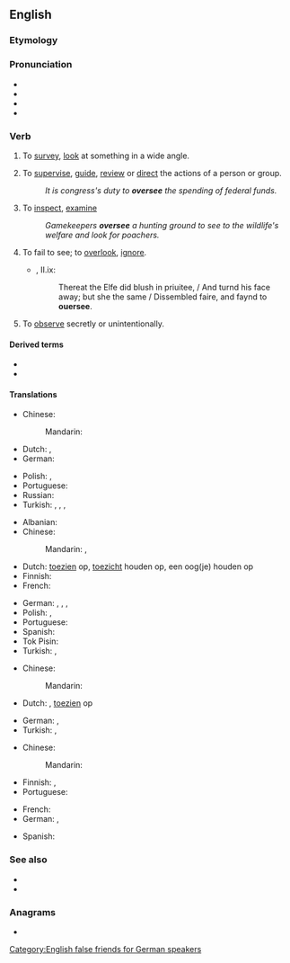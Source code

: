 ==English==

===Etymology===
{{prefix|over|see|lang=en}}

===Pronunciation===
* {{IPA|/əʊvə(ɹ)siː/|lang=en}}
* {{hyphenation|over|see|lang=en}}
* {{rhymes|iː|lang=en}}
* {{homophones|oversea|lang=en}}

===Verb===
{{en-verb|oversees|overseeing|oversaw|overseen}} {{tcx|transitive|lang=en}}

# {{lb|en|literally}} To [[survey]], [[look]] at something in a wide angle.
# {{lb|en|figuratively}} To [[supervise]], [[guide]], [[review]] or [[direct]] the actions of a person or group.
#: ''It is congress's duty to '''oversee''' the spending of federal funds.''
# To [[inspect]], [[examine]]
#: ''Gamekeepers '''oversee''' a hunting ground to see to the wildlife's welfare and look for poachers.''
# {{lb|en|obsolete}} To fail to see; to [[overlook]], [[ignore]].
#* {{RQ:Spenser Faerie Queene}}, II.ix:
#*: Thereat the Elfe did blush in priuitee, / And turnd his face away; but she the same / Dissembled faire, and faynd to '''ouersee'''.
# To [[observe]] secretly or unintentionally.

====Derived terms====
* {{l|en|overseer}}
* {{l|en|oversight}}

====Translations====
{{trans-top|to survey, look at something in a wide angle}}
* Chinese:
*: Mandarin: {{t+|cmn|调查}}
* Dutch: {{t+|nl|overzien}}, {{t|nl|overschouwen}}
* German: {{t+|de|überblicken}}
{{trans-mid}}
* Polish: {{t+|pl|przeglądać|impf}}, {{t+|pl|przejrzeć|pf}}
* Portuguese: {{t+|pt|sondar}}
* Russian: {{t+|ru|обозревать}}
* Turkish: {{t+|tr|bakmak}}, {{t+|tr|gözetmek}}, {{t+|tr|izlemek}}, {{t|tr|gözetim altında tutmak}}
{{trans-bottom}}

{{trans-top|to supervise, guide, review or direct the actions of a person or group}}
* Albanian: {{t+|sq|mbikëqyr}}
* Chinese:
*: Mandarin: {{t+|cmn|監督|sc=Hani}}, {{t+|cmn|指导}}
* Dutch: [[toezien]] op, [[toezicht]] houden op, een oog(je) houden op
* Finnish: {{t+|fi|valvoa}}
* French: {{t+|fr|superviser}}
{{trans-mid}}
* German: {{t+|de|beaufsichtigen}}, {{t+|de|überwachen}}, {{t+|de|leiten}}, {{t+|de|managen}}
* Polish: {{t+|pl|nadzorować|impf}}, {{t+|pl|doglądać|impf}}
* Portuguese: {{t+|pt|supervisionar}}
* Spanish: {{t+|es|supervisar}}
* Tok Pisin: {{t|tpi|bosim}}
* Turkish: {{t+|tr|idare etmek}}, {{t+|tr|yönetmek}}
{{trans-bottom}}

{{trans-top|to inspect, examine}}
* Chinese:
*: Mandarin: {{t+|cmn|检查}}
* Dutch: {{t+|nl|bekijken}}, [[toezien]] op
{{trans-mid}}
* German: {{t+|de|beaufsichtigen}}, {{t+|de|überwachen}}
* Turkish: {{t+|tr|denetlemek}}, {{t+|tr|kontrol etmek}}
{{trans-bottom}}

{{trans-top|to see secretly or unintentionally}}
* Chinese:
*: Mandarin: {{t+|cmn|监督}}
{{trans-mid}}
* Finnish: {{t+|fi|nähdä}}, {{t+|fi|tarkkailla}}
* Portuguese: {{t+|pt|vigiar}}
{{trans-bottom}}

{{checktrans-top}}
* French: {{t-check|fr|superviser}}
* German: {{t-check|de|überblicken}}, {{t-check|de|beaufsichtigen}}
{{trans-mid}}
* Spanish: {{t-check|es|supervisar}}
{{trans-bottom}}

===See also===
* {{l|en|overlook}}
* {{l|en|overwatch}}

===Anagrams===
* {{anagrams|en|see over}}

[[Category:English false friends for German speakers]]